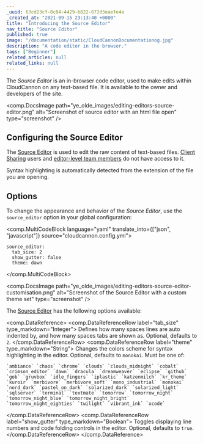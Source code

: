 ```yaml
---
_uuid: 63cd23cf-0c84-4429-b822-672d3eaefe4a
_created_at: "2021-09-15 23:13:40 +0000"
title: "Introducing the Source Editor"
nav_title: "Source Editor"
published: true
image: "/documentation/static/CloudCannonDocumentationog.jpg"
description: "A code editor in the browser."
tags: ["Beginner"]
related_articles: null
related_links: null
---
```


The *Source Editor* is an in-browser code editor, used to make edits within CloudCannon on any text-based file. It is available to the owner and developers of the site.

<comp.DocsImage path="ye_olde_images/editing-editors-source-editor.png" alt="Screenshot of source editor with an html file open" type="screenshot" />

## Configuring the Source Editor


The [Source Editor](/documentation/articles/introducing-the-source-editor) is used to edit the raw content of text-based files. [Client Sharing](/documentation/articles/giving-clients-access-to-update-a-site) users and [editor-level team members](/documentation/articles/managing-your-team-members) do not have access to it.

Syntax highlighting is automatically detected from the extension of the file you are opening.

## Options
To change the appearance and behavior of the *Source Editor*, use the `source_editor` option in your global configuration:

<comp.MultiCodeBlock language="yaml" translate_into={["json", "javascript"]} source="cloudcannon.config.yml">
```
source_editor:
  tab_size: 2
  show_gutter: false
  theme: dawn
```
</comp.MultiCodeBlock>

<comp.DocsImage path="ye_olde_images/editing-editors-source-editor-customisation.png" alt="Screenshot of the Source Editor with a custom theme set" type="screenshot" />

The [Source Editor](/documentation/articles/introducing-the-source-editor) has the following options available:

<comp.DataReference>
  <comp.DataReferenceRow label="tab_size" type_markdown="Integer">
    Defines how many spaces lines are auto indented by, and how many spaces tabs are shown as. Optional, defaults to `2`.
  </comp.DataReferenceRow>
  <comp.DataReferenceRow label="theme" type_markdown="String">
    Changes the colors scheme for syntax highlighting in the editor. Optional, defaults to `monokai`. Must be one of:

    `ambiance` `chaos` `chrome` `clouds` `clouds_midnight` `cobalt` `crimson_editor` `dawn` `dracula` `dreamweaver` `eclipse` `github` `gob` `gruvbox` `idle_fingers` `iplastic` `katzenmilch` `kr_theme` `kuroir` `merbivore` `merbivore_soft` `mono_industrial` `monokai` `nord_dark` `pastel_on_dark` `solarized_dark` `solarized_light` `sqlserver` `terminal` `textmate` `tomorrow` `tomorrow_night` `tomorrow_night_blue` `tomorrow_night_bright` `tomorrow_night_eighties` `twilight` `vibrant_ink` `xcode`
  </comp.DataReferenceRow>
  <comp.DataReferenceRow label="show_gutter" type_markdown="Boolean">
    Toggles displaying line numbers and code folding controls in the editor. Optional, defaults to `true`.
  </comp.DataReferenceRow>
</comp.DataReference>
